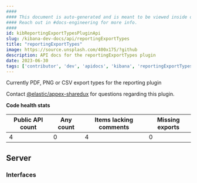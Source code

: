 ```yaml
---
####
#### This document is auto-generated and is meant to be viewed inside our experimental, new docs system.
#### Reach out in #docs-engineering for more info.
####
id: kibReportingExportTypesPluginApi
slug: /kibana-dev-docs/api/reportingExportTypes
title: "reportingExportTypes"
image: https://source.unsplash.com/400x175/?github
description: API docs for the reportingExportTypes plugin
date: 2023-06-30
tags: ['contributor', 'dev', 'apidocs', 'kibana', 'reportingExportTypes']
---
```


Currently PDF, PNG or CSV export types for the reporting plugin

Contact [@elastic/appex-sharedux](https://github.com/orgs/elastic/teams/appex-sharedux) for questions regarding this plugin.

**Code health stats**

| Public API count  | Any count | Items lacking comments | Missing exports |
|-------------------|-----------|------------------------|-----------------|
| 4 | 0 | 4 | 0 |

## Server

### Interfaces
<DocDefinitionList data={reportingExportTypesObj.server.interfaces}/>

